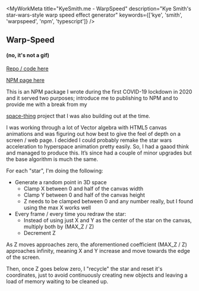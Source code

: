 
<MyWorkMeta
  title="KyeSmith.me - WarpSpeed"
  description="Kye Smith's star-wars-style warp speed effect generator"
  keywords={['kye', 'smith', 'warpspeed', 'npm', 'typescript']}
/>

## Warp-Speed

<WarpSpeedCanvas />

#### (no, it's not a gif)

<p>
  <a href="https://github.com/SmithKy3/warp-speed" target="_blank">
    Repo / code here <CodeSlash />
  </a>
</p>

<p>
  <a href="https://www.npmjs.com/package/warpspeed" target="_blank">
    NPM page here <Npm />
  </a>
</p>

This is an NPM package I wrote during the first COVID-19 lockdown in 2020 and it served two purposes;
introduce me to publishing to NPM and to provide me with a break from my

<p>
  <a href="/my-work/space-thing">space-thing</a> project that I was also
  building out at the time.
</p>

I was working through a lot of Vector algebra with HTML5 canvas animations and was figuring out
how best to give the feel of depth on a screen / web page. I decided I could probably remake the star wars
acceleration to hyperspace animation pretty easily. So, I had a gaaod think and managed to produce this.
It’s since had a couple of minor upgrades but the base algorithm is much the same.

For each "star", I'm doing the following:

- Generate a random point in 3D space
  - Clamp X between 0 and half of the canvas width
  - Clamp Y between 0 and half of the canvas height
  - Z needs to be clamped between 0 and any number really, but I found using the max X works well
- Every frame / every time you redraw the star:
  - Instead of using just X and Y as the center of the star on the canvas, multiply both by (MAX_Z / Z)
  - Decrement Z

As Z moves approaches zero, the aforementioned coefficient (MAX_Z / Z) approaches infinity, meaning X and Y increase
and move towards the edge of the screen.

Then, once Z goes below zero, I "recycle" the star and reset it's coordinates, just to avoid continuously creating
new objects and leaving a load of memory waiting to be cleaned up.

